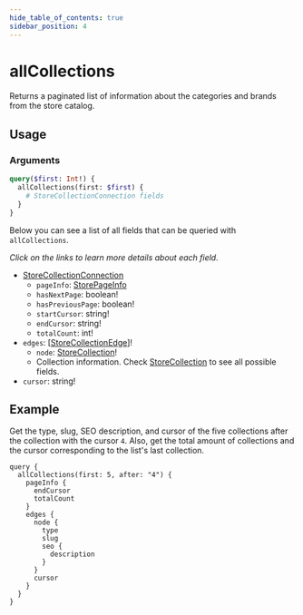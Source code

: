 ```yaml
---
hide_table_of_contents: true
sidebar_position: 4
---
```



# allCollections

Returns a paginated list of information about the categories and brands from the store catalog.

## Usage

<div className="lg:grid grid-cols-2 gap-20 pt-5">

<div>

<h3 className="mb-4">Arguments</h3>

<PropsComponent
  name="first"
  type="Int"
  description="	Number of items that should return from the complete result list."
  required="true"
/>

<PropsComponent
  name="after"
  type="String"
  description="Collection pagination argument, indicating the cursor corresponding to the item after which the results should be fetched."
/>

</div>
<div>

<Tabs>
  <TabItem value="query" label="Query" default>

```graphql
query($first: Int!) {
  allCollections(first: $first) {
    # StoreCollectionConnection fields
  }
}
```

</TabItem>

<TabItem value="response" label="Response">

Below you can see a list of all fields that can be queried with `allCollections`.

_Click on the links to learn more details about each field._

- [StoreCollectionConnection](/reference/api/objects#storecollectionconnection)
  - `pageInfo`: [StorePageInfo](/reference/api/objects/#storepageinfo)
  - `hasNextPage`: boolean!
  - `hasPreviousPage`: boolean!
  - `startCursor`: string!
  - `endCursor`: string!
  - `totalCount`: int!
- `edges`: [[StoreCollectionEdge](/reference/api/objects#storecollectionedge)]!
  - `node`: [StoreCollection](/reference/api/objects#storecollection)!
  - Collection information. Check [StoreCollection](/reference/api/objects#storecollection) to see all possible fields.
- `cursor`: string!

</TabItem>
</Tabs>
</div>
</div>

## Example

Get the type, slug, SEO description, and cursor of the five collections after the collection with the cursor `4`. Also, get the total amount of collections and the cursor corresponding to the list's last collection.

```gql
query {
  allCollections(first: 5, after: "4") {
    pageInfo {
      endCursor
      totalCount
    }
    edges {
      node {
        type
        slug
        seo {
          description
        }
      }
      cursor
    }
  }
}
```
